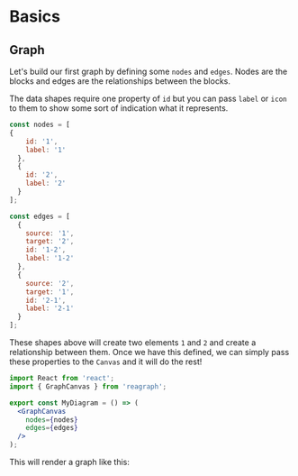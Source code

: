 
<Meta title="Docs/Getting Started/Basics" />

# Basics

## Graph
Let's build our first graph by defining some `nodes` and `edges`.
Nodes are the blocks and edges are the relationships between the blocks.

The data shapes require one property of `id` but you can pass `label`
or `icon` to them to show some sort of indication what it represents.

```js
const nodes = [
{
    id: '1',
    label: '1'
  },
  {
    id: '2',
    label: '2'
  }
];

const edges = [
  {
    source: '1',
    target: '2',
    id: '1-2',
    label: '1-2'
  },
  {
    source: '2',
    target: '1',
    id: '2-1',
    label: '2-1'
  }
];
```

These shapes above will create two elements `1` and `2` and create
a relationship between them. Once we have this defined, we can simply
pass these properties to the `Canvas` and it will do the rest!

```jsx
import React from 'react';
import { GraphCanvas } from 'reagraph';

export const MyDiagram = () => (
  <GraphCanvas
    nodes={nodes}
    edges={edges}
  />
);
```

This will render a graph like this:

<div style={{ height: 500, width: '100%', position: 'relative', margin: '0 auto', background: 'white', borderRadius: 4, border: '1px solid rgba(0,0,0,.1)', boxShadow: 'rgb(0 0 0 / 10%) 0 1px 3px 0', overflow: 'hidden' }}>
  <Story id="demos-basic--simple" of={BasicStories.Simple} />
</div>
